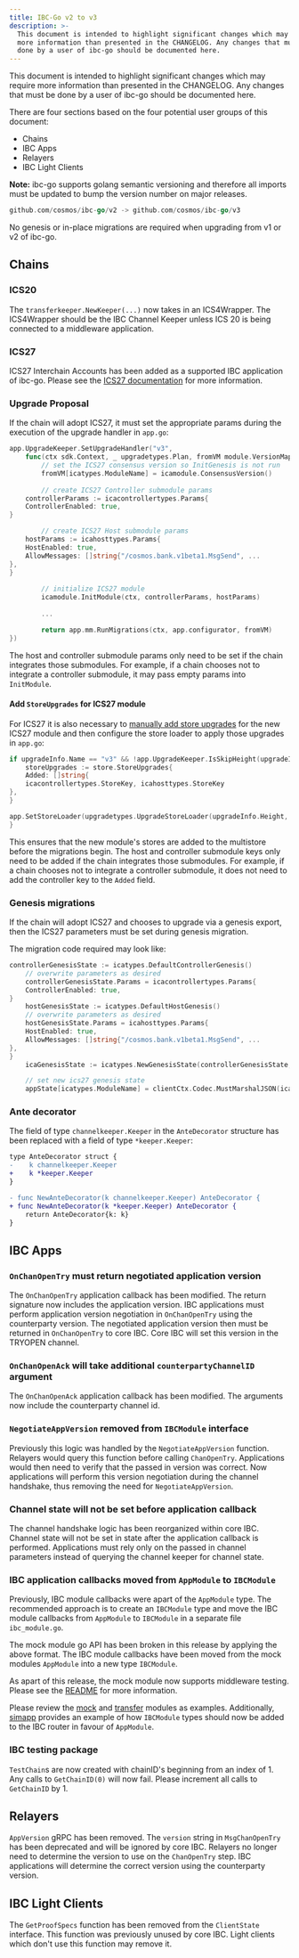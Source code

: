 ```yaml
---
title: IBC-Go v2 to v3
description: >-
  This document is intended to highlight significant changes which may require
  more information than presented in the CHANGELOG. Any changes that must be
  done by a user of ibc-go should be documented here.
---
```


This document is intended to highlight significant changes which may require more information than presented in the CHANGELOG.
Any changes that must be done by a user of ibc-go should be documented here.

There are four sections based on the four potential user groups of this document:

* Chains
* IBC Apps
* Relayers
* IBC Light Clients

**Note:** ibc-go supports golang semantic versioning and therefore all imports must be updated to bump the version number on major releases.

```go
github.com/cosmos/ibc-go/v2 -> github.com/cosmos/ibc-go/v3
```

No genesis or in-place migrations are required when upgrading from v1 or v2 of ibc-go.

## Chains

### ICS20

The `transferkeeper.NewKeeper(...)` now takes in an ICS4Wrapper.
The ICS4Wrapper should be the IBC Channel Keeper unless ICS 20 is being connected to a middleware application.

### ICS27

ICS27 Interchain Accounts has been added as a supported IBC application of ibc-go.
Please see the [ICS27 documentation](../apps/interchain-accounts/overview) for more information.

### Upgrade Proposal

If the chain will adopt ICS27, it must set the appropriate params during the execution of the upgrade handler in `app.go`:

```go expandable
app.UpgradeKeeper.SetUpgradeHandler("v3",
    func(ctx sdk.Context, _ upgradetypes.Plan, fromVM module.VersionMap) (module.VersionMap, error) {
        // set the ICS27 consensus version so InitGenesis is not run
        fromVM[icatypes.ModuleName] = icamodule.ConsensusVersion()
        
        // create ICS27 Controller submodule params
    controllerParams := icacontrollertypes.Params{
    ControllerEnabled: true,
}

        // create ICS27 Host submodule params
    hostParams := icahosttypes.Params{
    HostEnabled: true,
    AllowMessages: []string{"/cosmos.bank.v1beta1.MsgSend", ...
},
}
        
        // initialize ICS27 module
        icamodule.InitModule(ctx, controllerParams, hostParams)
        
        ...

        return app.mm.RunMigrations(ctx, app.configurator, fromVM)
})
```

The host and controller submodule params only need to be set if the chain integrates those submodules.
For example, if a chain chooses not to integrate a controller submodule, it may pass empty params into `InitModule`.

#### Add `StoreUpgrades` for ICS27 module

For ICS27 it is also necessary to [manually add store upgrades](https://docs.cosmos.network/main/learn/advanced/upgrade#add-storeupgrades-for-new-modules) for the new ICS27 module and then configure the store loader to apply those upgrades in `app.go`:

```go
if upgradeInfo.Name == "v3" && !app.UpgradeKeeper.IsSkipHeight(upgradeInfo.Height) {
    storeUpgrades := store.StoreUpgrades{
    Added: []string{
    icacontrollertypes.StoreKey, icahosttypes.StoreKey
},
}

app.SetStoreLoader(upgradetypes.UpgradeStoreLoader(upgradeInfo.Height, &storeUpgrades))
}
```

This ensures that the new module's stores are added to the multistore before the migrations begin.
The host and controller submodule keys only need to be added if the chain integrates those submodules.
For example, if a chain chooses not to integrate a controller submodule, it does not need to add the controller key to the `Added` field.

### Genesis migrations

If the chain will adopt ICS27 and chooses to upgrade via a genesis export, then the ICS27 parameters must be set during genesis migration.

The migration code required may look like:

```go expandable
controllerGenesisState := icatypes.DefaultControllerGenesis()
    // overwrite parameters as desired
    controllerGenesisState.Params = icacontrollertypes.Params{
    ControllerEnabled: true,
}
    hostGenesisState := icatypes.DefaultHostGenesis()
    // overwrite parameters as desired
    hostGenesisState.Params = icahosttypes.Params{
    HostEnabled: true,
    AllowMessages: []string{"/cosmos.bank.v1beta1.MsgSend", ...
},
}
    icaGenesisState := icatypes.NewGenesisState(controllerGenesisState, hostGenesisState)

    // set new ics27 genesis state
    appState[icatypes.ModuleName] = clientCtx.Codec.MustMarshalJSON(icaGenesisState)
```

### Ante decorator

The field of type `channelkeeper.Keeper` in the `AnteDecorator` structure has been replaced with a field of type `*keeper.Keeper`:

```diff
type AnteDecorator struct {
-    k channelkeeper.Keeper
+    k *keeper.Keeper
}

- func NewAnteDecorator(k channelkeeper.Keeper) AnteDecorator {
+ func NewAnteDecorator(k *keeper.Keeper) AnteDecorator {
    return AnteDecorator{k: k}
}
```

## IBC Apps

### `OnChanOpenTry` must return negotiated application version

The `OnChanOpenTry` application callback has been modified.
The return signature now includes the application version.
IBC applications must perform application version negotiation in `OnChanOpenTry` using the counterparty version.
The negotiated application version then must be returned in `OnChanOpenTry` to core IBC.
Core IBC will set this version in the TRYOPEN channel.

### `OnChanOpenAck` will take additional `counterpartyChannelID` argument

The `OnChanOpenAck` application callback has been modified.
The arguments now include the counterparty channel id.

### `NegotiateAppVersion` removed from `IBCModule` interface

Previously this logic was handled by the `NegotiateAppVersion` function.
Relayers would query this function before calling `ChanOpenTry`.
Applications would then need to verify that the passed in version was correct.
Now applications will perform this version negotiation during the channel handshake, thus removing the need for `NegotiateAppVersion`.

### Channel state will not be set before application callback

The channel handshake logic has been reorganized within core IBC.
Channel state will not be set in state after the application callback is performed.
Applications must rely only on the passed in channel parameters instead of querying the channel keeper for channel state.

### IBC application callbacks moved from `AppModule` to `IBCModule`

Previously, IBC module callbacks were apart of the `AppModule` type.
The recommended approach is to create an `IBCModule` type and move the IBC module callbacks from `AppModule` to `IBCModule` in a separate file `ibc_module.go`.

The mock module go API has been broken in this release by applying the above format.
The IBC module callbacks have been moved from the mock modules `AppModule` into a new type `IBCModule`.

As apart of this release, the mock module now supports middleware testing. Please see the [README](https://github.com/cosmos/ibc-go/blob/v6.1.0/testing/README.md#middleware-testing) for more information.

Please review the [mock](https://github.com/cosmos/ibc-go/blob/v6.1.0/testing/mock/ibc_module.go) and [transfer](https://github.com/cosmos/ibc-go/blob/v6.1.0/modules/apps/transfer/ibc_module.go) modules as examples. Additionally, [simapp](https://github.com/cosmos/ibc-go/blob/v6.1.0/testing/simapp/app.go) provides an example of how `IBCModule` types should now be added to the IBC router in favour of `AppModule`.

### IBC testing package

`TestChain`s are now created with chainID's beginning from an index of 1. Any calls to `GetChainID(0)` will now fail. Please increment all calls to `GetChainID` by 1.

## Relayers

`AppVersion` gRPC has been removed.
The `version` string in `MsgChanOpenTry` has been deprecated and will be ignored by core IBC.
Relayers no longer need to determine the version to use on the `ChanOpenTry` step.
IBC applications will determine the correct version using the counterparty version.

## IBC Light Clients

The `GetProofSpecs` function has been removed from the `ClientState` interface. This function was previously unused by core IBC. Light clients which don't use this function may remove it.
